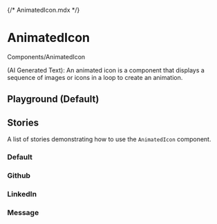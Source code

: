{/* AnimatedIcon.mdx */}



<Meta of={AnimatedIconStories} />

# AnimatedIcon

<Subtitle>Components/AnimatedIcon</Subtitle>

(AI Generated Text): An animated icon is a component that displays a sequence of images or icons in a loop to create an animation.

## Playground (Default)

<Canvas of={AnimatedIconStories.Default} withToolbar />
<Controls of={AnimatedIconStories.Default} />

## Stories

A list of stories demonstrating how to use the `AnimatedIcon` component.

### Default

<Canvas of={AnimatedIconStories.Default} />

### Github

<Canvas of={AnimatedIconStories.Github} />

### LinkedIn

<Canvas of={AnimatedIconStories.LinkedIn} />

### Message

<Canvas of={AnimatedIconStories.Message} />